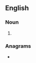 {{also|mantits}}
==English==

===Noun===
{{head|en|noun form}}

# {{plural of|man tit|lang=en}}

===Anagrams===
* {{anagrams|en|a=aimnstt|mattins}}